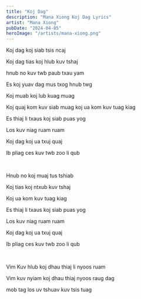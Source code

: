```yaml
---
title: "Koj Dag"
description: "Mana Xiong Koj Dag Lyrics"
artist: "Mana Xiong"
pubDate: "2024-04-05"
heroImage: "/artists/mana-xiong.png"
---
```


Koj dag koj siab tsis ncaj

Koj dag tias koj hlub kuv tshaj

hnub no kuv twb paub txau yam

Es koj yuav dag mus txog hnub twg

Koj muab koj lub kuag muag

Koj quaj kom kuv siab muag koj ua kom kuv tuag kiag

Es thiaj li txaus koj siab puas yog

Los kuv niag ruam ruam

Koj dag koj ua txuj quaj

Ib pliag ces kuv twb zoo li qub

<br />

Hnub no koj muaj tus tshiab

Koj tias koj ntxub kuv tshaj

Koj ua kom kuv tuag kiag

Es thiaj li txaus koj siab puas yog

Los kuv niag ruam ruam

Koj dag koj ua txuj quaj

Ib pliag ces kuv twb zoo li qub

<br />

Vim Kuv hlub koj dhau thiaj li nyoos ruam

Vim kuv nyiam koj dhau thiaj nyoos raug dag

mob tag los uv tshuav kuv tsis tuag
